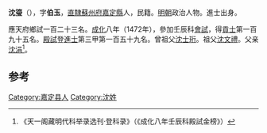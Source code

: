 '''沈瑬'''（{{bd|1435年||？}}），字'''伯玉'''，[[南直隶|直隸]][[蘇州府|蘇州府]][[嘉定縣|嘉定縣]]人，民籍。[[明朝|明朝]]政治人物。進士出身。

應天府鄉試一百二十三名。[[成化|成化]]八年（1472年），參加壬辰科[[會試|會試]]，得[[貢士|貢士]]第一百九十五名。[[殿試|殿試]]登[[進士|進士]]第三甲第一百五十九名。曾祖父[[沈士珩|沈士珩]]。祖父[[沈文禮|沈文禮]]。父亲[[沈涓|沈涓]]<ref>《天一阁藏明代科举录选刊·登科录》（《成化八年壬辰科殿試金榜》）</ref>。

==参考==
{{reflist}}
{{明朝人物小作品}}
{{成化八年壬辰科殿試金榜}}

[[Category:嘉定县人|Category:嘉定县人]]
[[Category:沈姓|Category:沈姓]]
